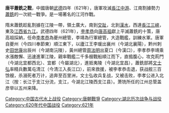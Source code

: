 {{Campaignbox 唐朝统一战争}}
'''唐平蕭銑之戰'''，中國唐朝[[武德|武德]]四年（621年），唐軍攻滅[[長江中游|長江中游]]、江南割據勢力[[蕭銑|蕭銑]]的一次統一戰爭。是一場著名的江河作戰。

隋末蕭銑趁亂割據在江陵一帶，領土廣大，南到[[交趾|交趾]]，北到[[漢水|漢水]]，西達[[長江三峽|長江三峽]]，東及[[江西省|江西省]][[九江|九江]]。武德四年（621年），[[李孝恭|李孝恭]]向[[唐高祖|唐高祖]]獻上平滅蕭銑的十策，唐高祖採納，任命[[李孝恭|李孝恭]]為夔州總管，李靖為行軍總管，大造戰艦，訓練水軍。唐軍自夔州（今四川奉節東）順江東下，以廬江王李瑗出襄州（今湖北襄陽），黔州刺史[[田世康|田世康]]出辰州（今湖南沅陵），黃州總管[[周法明|周法明]]出夏口（今漢口），李孝恭李靖乘水漲敵懈、迅速進軍江陵，親率戰艦二千多艘戰船順江而下，直搗腹心，攻克荊門（今湖北宜都西北）、宜都（今屬湖北），進抵夷陵（今湖北宜昌），蕭銑部將[[文士弘|文士弘]]率精兵數萬屯清江（今清江入長江口），前來救援，被李孝恭击退，获战舰三百馀艘，杀溺死者万计，追奔至百里洲，文士弘收兵复战，又被击败，李孝公进入北江（按：长江于支江分流，支江，今湖北江陵西支江县）。萧铣所任的江州总管盖彦举以五州来降。
　　
[[Category:中国古代水上战役|Category:中国古代水上战役]]
[[Category:唐朝戰爭|Category:唐朝戰爭]]
[[Category:湖北历次战争与战役|Category:湖北历次战争与战役]]
[[Category:620年代中国战役|Category:620年代中国战役]]
[[Category:621年|Category:621年]]